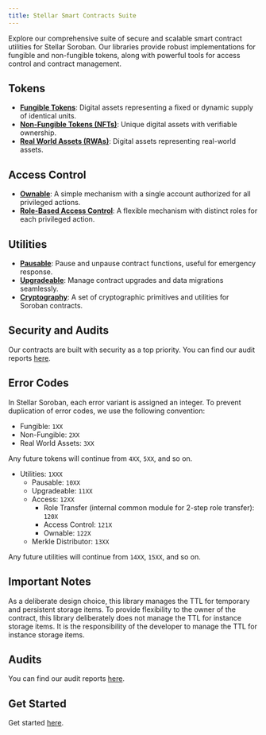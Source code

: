 ```yaml
---
title: Stellar Smart Contracts Suite
---
```


Explore our comprehensive suite of secure and scalable smart contract utilities for Stellar Soroban.
Our libraries provide robust implementations for fungible and non-fungible tokens, along with powerful tools
for access control and contract management.

## Tokens

*   **[Fungible Tokens](/stellar-contracts/tokens/fungible/fungible)**: Digital assets representing a fixed or dynamic supply of identical units.
*   **[Non-Fungible Tokens (NFTs)](/stellar-contracts/tokens/non-fungible/non-fungible)**: Unique digital assets with verifiable ownership.
*   **[Real World Assets (RWAs)](/stellar-contracts/tokens/rwa/rwa)**: Digital assets representing real-world assets.

## Access Control

*   **[Ownable](/stellar-contracts/access/ownable)**: A simple mechanism with a single account authorized for all privileged actions.
*   **[Role-Based Access Control](/stellar-contracts/access/access-control)**: A flexible mechanism with distinct roles for each privileged action.

## Utilities

*   **[Pausable](/stellar-contracts/utils/pausable)**: Pause and unpause contract functions, useful for emergency response.
*   **[Upgradeable](/stellar-contracts/utils/upgradeable)**: Manage contract upgrades and data migrations seamlessly.
*   **[Cryptography](/stellar-contracts/utils/crypto)**: A set of cryptographic primitives and utilities for Soroban contracts.

## Security and Audits

Our contracts are built with security as a top priority. You can find our audit reports [here](https://github.com/OpenZeppelin/stellar-contracts/tree/main/audits).

## Error Codes
In Stellar Soroban, each error variant is assigned an integer. To prevent duplication of error codes,
we use the following convention:

* Fungible: `1XX`
* Non-Fungible: `2XX`
* Real World Assets: `3XX`

Any future tokens will continue from `4XX`, `5XX`, and so on.

* Utilities: `1XXX`
  * Pausable: `10XX`
  * Upgradeable: `11XX`
  * Access: `12XX`
    * Role Transfer (internal common module for 2-step role transfer): `120X`
    * Access Control: `121X`
    * Ownable: `122X`
  * Merkle Distributor: `13XX`

Any future utilities will continue from `14XX`, `15XX`, and so on.

## Important Notes
As a deliberate design choice, this library manages the TTL for temporary and persistent storage items.
To provide flexibility to the owner of the contract, this library deliberately does not manage the TTL for instance storage items.
It is the responsibility of the developer to manage the TTL for instance storage items.

## Audits
You can find our audit reports [here](https://github.com/OpenZeppelin/stellar-contracts/tree/main/audits).

## Get Started
Get started [here](/stellar-contracts/get-started).
